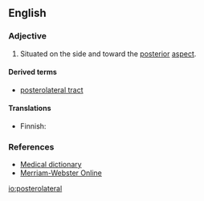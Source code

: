==English==

===Adjective===
{{en-adj|-}}

# {{context|anatomy|lang=en}} Situated on the side and toward the [[posterior]] [[aspect]].

====Derived terms====
* [[posterolateral tract]]

====Translations====
{{trans-top|situated on the side and toward the posterior aspect}}
* Finnish: {{t|fi|posterolateraalinen}}
{{trans-mid}}
{{trans-bottom}}

===References===
* [http://medical-dictionary.thefreedictionary.com/posterolateral Medical dictionary]
* [http://www.merriam-webster.com/dictionary/posterolateral Merriam-Webster Online]
[[io:posterolateral]]
